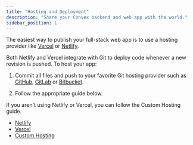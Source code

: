 ```yaml
---
title: "Hosting and Deployment"
description: "Share your Convex backend and web app with the world."
sidebar_position: 1
---
```


The easiest way to publish your full-stack web app is to use a hosting provider
like [Vercel](https://vercel.com) or [Netlify](https://netlify.com).

Both Netlify and Vercel integrate with Git to deploy code whenever a new
revision is pushed. To host your app:

1. Commit all files and push to your favorite Git hosting provider such as
   [GitHub](https://github.com/), [GitLab](https://gitlab.com/) or
   [Bitbucket](https://bitbucket.org/).

2. Follow the appropriate guide below.

If you aren't using Netlify or Vercel, you can follow the Custom Hosting guide.

- [Netlify](/docs/production/hosting/netlify.mdx)
- [Vercel](/docs/production/hosting/vercel.mdx)
- [Custom Hosting](/docs/production/hosting/custom.mdx)
